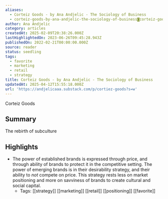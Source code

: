 ```yaml
---
aliases:
  - Corteiz Goods - by Ana Andjelic - The Sociology of Business
  - corteiz-goods-by-ana-andjelic-the-sociology-of-business◙corteiz-goods
author: Ana Andjelic
category: articles
createdAt: 2025-02-09T20:38:26.000Z
lastHighlightedOn: 2023-06-26T09:45:28.943Z
publishedOn: 2022-02-21T00:00:00.000Z
source: reader
status: seedling
tags:
  - favorite
  - marketing
  - retail
  - strategy
title: Corteiz Goods - by Ana Andjelic - The Sociology of Business
updatedAt: 2025-04-12T15:55:18.000Z
url: 'https://andjelicaaa.substack.com/p/cortiez-goods?s=w'
---
```

Corteiz Goods

## Summary

The rebirth of subculture

## Highlights

- The power of established brands is expressed through price, and through ability of brands to protect it in the competitive setting. The power of emerging brands is in their desirability strategy, and their ability to _not_ compete on price. This strategy rests less on market positioning and more on savviness of brands to create cultural and social capital.
    - Tags: [[strategy]] [[marketing]] [[retail]] [[positioning]] [[favorite]]
